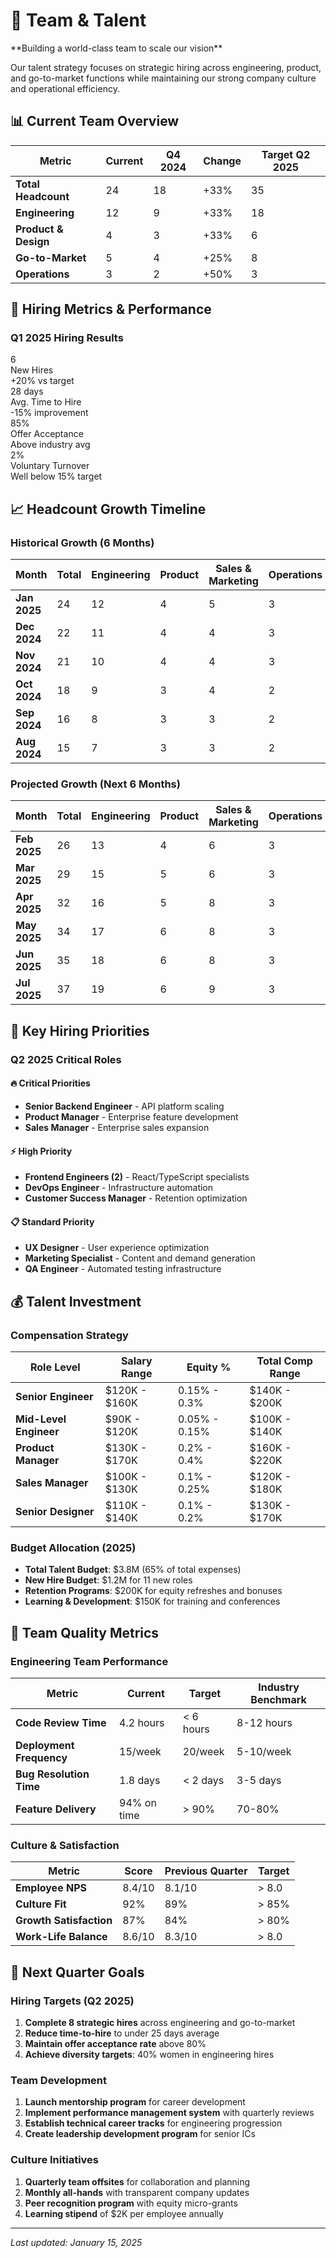 # 👥 Team & Talent

<div className="nx-mt-6 nx-rounded-xl nx-bg-gradient-to-br nx-from-green-50 nx-via-emerald-50 nx-to-teal-50 nx-border nx-border-green-200 nx-p-8 nx-shadow-lg dark:nx-from-green-900/30 dark:nx-via-emerald-900/30 dark:nx-to-teal-900/30 dark:nx-border-green-700">
  **Building a world-class team to scale our vision**
  
  Our talent strategy focuses on strategic hiring across engineering, product, and go-to-market functions while maintaining our strong company culture and operational efficiency.
</div>

## 📊 Current Team Overview

| Metric | Current | Q4 2024 | Change | Target Q2 2025 |
|--------|---------|---------|---------|----------------|
| **Total Headcount** | 24 | 18 | +33% | 35 |
| **Engineering** | 12 | 9 | +33% | 18 |
| **Product & Design** | 4 | 3 | +33% | 6 |
| **Go-to-Market** | 5 | 4 | +25% | 8 |
| **Operations** | 3 | 2 | +50% | 3 |

## 🎯 Hiring Metrics & Performance

### Q1 2025 Hiring Results

<div className="nx-mt-6 nx-grid nx-grid-cols-1 md:nx-grid-cols-2 lg:nx-grid-cols-4 nx-gap-4">
  <div className="nx-rounded-lg nx-border nx-border-gray-200 nx-p-4 nx-bg-gradient-to-br nx-from-blue-50 nx-to-indigo-50 dark:nx-from-blue-900/20 dark:nx-to-indigo-900/20 dark:nx-border-gray-700">
    <div className="nx-text-2xl nx-font-bold nx-text-blue-600 dark:nx-text-blue-400">6</div>
    <div className="nx-text-sm nx-text-gray-600 dark:nx-text-gray-300">New Hires</div>
    <div className="nx-text-xs nx-text-green-600 dark:nx-text-green-400">+20% vs target</div>
  </div>
  
  <div className="nx-rounded-lg nx-border nx-border-gray-200 nx-p-4 nx-bg-gradient-to-br nx-from-green-50 nx-to-emerald-50 dark:nx-from-green-900/20 dark:nx-to-emerald-900/20 dark:nx-border-gray-700">
    <div className="nx-text-2xl nx-font-bold nx-text-green-600 dark:nx-text-green-400">28 days</div>
    <div className="nx-text-sm nx-text-gray-600 dark:nx-text-gray-300">Avg. Time to Hire</div>
    <div className="nx-text-xs nx-text-green-600 dark:nx-text-green-400">-15% improvement</div>
  </div>
  
  <div className="nx-rounded-lg nx-border nx-border-gray-200 nx-p-4 nx-bg-gradient-to-br nx-from-purple-50 nx-to-pink-50 dark:nx-from-purple-900/20 dark:nx-to-pink-900/20 dark:nx-border-gray-700">
    <div className="nx-text-2xl nx-font-bold nx-text-purple-600 dark:nx-text-purple-400">85%</div>
    <div className="nx-text-sm nx-text-gray-600 dark:nx-text-gray-300">Offer Acceptance</div>
    <div className="nx-text-xs nx-text-green-600 dark:nx-text-green-400">Above industry avg</div>
  </div>
  
  <div className="nx-rounded-lg nx-border nx-border-gray-200 nx-p-4 nx-bg-gradient-to-br nx-from-orange-50 nx-to-red-50 dark:nx-from-orange-900/20 dark:nx-to-red-900/20 dark:nx-border-gray-700">
    <div className="nx-text-2xl nx-font-bold nx-text-orange-600 dark:nx-text-orange-400">2%</div>
    <div className="nx-text-sm nx-text-gray-600 dark:nx-text-gray-300">Voluntary Turnover</div>
    <div className="nx-text-xs nx-text-green-600 dark:nx-text-green-400">Well below 15% target</div>
  </div>
</div>

## 📈 Headcount Growth Timeline

### Historical Growth (6 Months)

| Month | Total | Engineering | Product | Sales & Marketing | Operations | New Hires |
|-------|-------|-------------|---------|-------------------|------------|-----------|
| **Jan 2025** | 24 | 12 | 4 | 5 | 3 | 2 |
| **Dec 2024** | 22 | 11 | 4 | 4 | 3 | 1 |
| **Nov 2024** | 21 | 10 | 4 | 4 | 3 | 3 |
| **Oct 2024** | 18 | 9 | 3 | 4 | 2 | 2 |
| **Sep 2024** | 16 | 8 | 3 | 3 | 2 | 1 |
| **Aug 2024** | 15 | 7 | 3 | 3 | 2 | 0 |

### Projected Growth (Next 6 Months)

| Month | Total | Engineering | Product | Sales & Marketing | Operations | Planned Hires |
|-------|-------|-------------|---------|-------------------|------------|---------------|
| **Feb 2025** | 26 | 13 | 4 | 6 | 3 | 2 |
| **Mar 2025** | 29 | 15 | 5 | 6 | 3 | 3 |
| **Apr 2025** | 32 | 16 | 5 | 8 | 3 | 3 |
| **May 2025** | 34 | 17 | 6 | 8 | 3 | 2 |
| **Jun 2025** | 35 | 18 | 6 | 8 | 3 | 1 |
| **Jul 2025** | 37 | 19 | 6 | 9 | 3 | 2 |

## 🎯 Key Hiring Priorities

### Q2 2025 Critical Roles

<div className="nx-mt-6 nx-space-y-4">
  <div className="nx-rounded-lg nx-border nx-border-gray-200 nx-p-6 nx-bg-gradient-to-r nx-from-red-50 nx-to-pink-50 dark:nx-from-red-900/20 dark:nx-to-pink-900/20 dark:nx-border-gray-700">
    <h4 className="nx-text-lg nx-font-semibold nx-text-red-600 dark:nx-text-red-400 nx-mb-2">🔥 Critical Priorities</h4>
    <ul className="nx-list-disc nx-list-inside nx-space-y-1 nx-text-sm">
      <li><strong>Senior Backend Engineer</strong> - API platform scaling</li>
      <li><strong>Product Manager</strong> - Enterprise feature development</li>
      <li><strong>Sales Manager</strong> - Enterprise sales expansion</li>
    </ul>
  </div>
  
  <div className="nx-rounded-lg nx-border nx-border-gray-200 nx-p-6 nx-bg-gradient-to-r nx-from-yellow-50 nx-to-orange-50 dark:nx-from-yellow-900/20 dark:nx-to-orange-900/20 dark:nx-border-gray-700">
    <h4 className="nx-text-lg nx-font-semibold nx-text-orange-600 dark:nx-text-orange-400 nx-mb-2">⚡ High Priority</h4>
    <ul className="nx-list-disc nx-list-inside nx-space-y-1 nx-text-sm">
      <li><strong>Frontend Engineers (2)</strong> - React/TypeScript specialists</li>
      <li><strong>DevOps Engineer</strong> - Infrastructure automation</li>
      <li><strong>Customer Success Manager</strong> - Retention optimization</li>
    </ul>
  </div>
  
  <div className="nx-rounded-lg nx-border nx-border-gray-200 nx-p-6 nx-bg-gradient-to-r nx-from-green-50 nx-to-emerald-50 dark:nx-from-green-900/20 dark:nx-to-emerald-900/20 dark:nx-border-gray-700">
    <h4 className="nx-text-lg nx-font-semibold nx-text-green-600 dark:nx-text-green-400 nx-mb-2">📋 Standard Priority</h4>
    <ul className="nx-list-disc nx-list-inside nx-space-y-1 nx-text-sm">
      <li><strong>UX Designer</strong> - User experience optimization</li>
      <li><strong>Marketing Specialist</strong> - Content and demand generation</li>
      <li><strong>QA Engineer</strong> - Automated testing infrastructure</li>
    </ul>
  </div>
</div>

## 💰 Talent Investment

### Compensation Strategy

| Role Level | Salary Range | Equity % | Total Comp Range |
|------------|--------------|----------|------------------|
| **Senior Engineer** | $120K - $160K | 0.15% - 0.3% | $140K - $200K |
| **Mid-Level Engineer** | $90K - $120K | 0.05% - 0.15% | $100K - $140K |
| **Product Manager** | $130K - $170K | 0.2% - 0.4% | $160K - $220K |
| **Sales Manager** | $100K - $130K | 0.1% - 0.25% | $120K - $180K |
| **Senior Designer** | $110K - $140K | 0.1% - 0.2% | $130K - $170K |

### Budget Allocation (2025)

- **Total Talent Budget**: $3.8M (65% of total expenses)
- **New Hire Budget**: $1.2M for 11 new roles
- **Retention Programs**: $200K for equity refreshes and bonuses
- **Learning & Development**: $150K for training and conferences

## 🌟 Team Quality Metrics

### Engineering Team Performance

| Metric | Current | Target | Industry Benchmark |
|--------|---------|--------|--------------------|
| **Code Review Time** | 4.2 hours | < 6 hours | 8-12 hours |
| **Deployment Frequency** | 15/week | 20/week | 5-10/week |
| **Bug Resolution Time** | 1.8 days | < 2 days | 3-5 days |
| **Feature Delivery** | 94% on time | > 90% | 70-80% |

### Culture & Satisfaction

| Metric | Score | Previous Quarter | Target |
|--------|-------|------------------|---------|
| **Employee NPS** | 8.4/10 | 8.1/10 | > 8.0 |
| **Culture Fit** | 92% | 89% | > 85% |
| **Growth Satisfaction** | 87% | 84% | > 80% |
| **Work-Life Balance** | 8.6/10 | 8.3/10 | > 8.0 |

## 🎯 Next Quarter Goals

### Hiring Targets (Q2 2025)

1. **Complete 8 strategic hires** across engineering and go-to-market
2. **Reduce time-to-hire** to under 25 days average
3. **Maintain offer acceptance rate** above 80%
4. **Achieve diversity targets**: 40% women in engineering hires

### Team Development

1. **Launch mentorship program** for career development
2. **Implement performance management system** with quarterly reviews
3. **Establish technical career tracks** for engineering progression
4. **Create leadership development program** for senior ICs

### Culture Initiatives

1. **Quarterly team offsites** for collaboration and planning
2. **Monthly all-hands** with transparent company updates
3. **Peer recognition program** with equity micro-grants
4. **Learning stipend** of $2K per employee annually

---

*Last updated: January 15, 2025*

